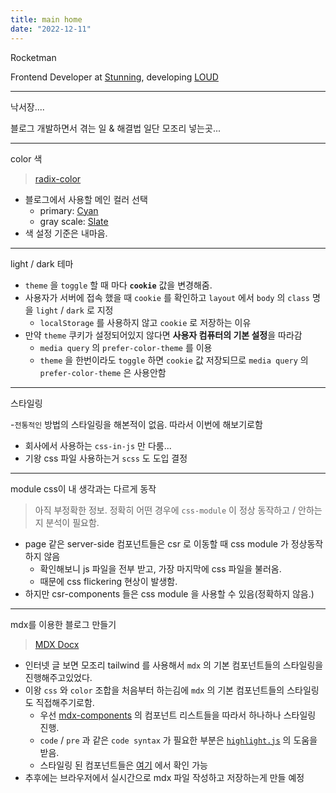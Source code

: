 ```yaml
---
title: main home
date: "2022-12-11"
---
```


<AnchorH1 href="Rocketman">Rocketman</AnchorH1>

Frontend Developer at [Stunning](https://about.stunning.kr/), developing [LOUD](https://www.loud.kr)

---

<AnchorH1 href="sketch-book">낙서장....</AnchorH1>

블로그 개발하면서 겪는 일 & 해결법 일단 모조리 넣는곳...

---

<AnchorH2 href="color">color 색</AnchorH2>

> [radix-color](https://www.radix-ui.com/docs/colors/getting-started/installation)

- 블로그에서 사용할 메인 컬러 선택
  - primary: [Cyan](https://www.radix-ui.com/docs/colors/palette-composition/the-scales#cyan)
  - gray scale: [Slate](https://www.radix-ui.com/docs/colors/palette-composition/the-scales#slate)
- 색 설정 기준은 내마음.

---

<AnchorH2 href="theme">light / dark 테마</AnchorH2>

- `theme` 을 `toggle` 할 때 마다 **`cookie`** 값을 변경해줌.
- 사용자가 서버에 접속 했을 때 `cookie` 를 확인하고 `layout` 에서 `body` 의 `class` 명을 `light` / `dark` 로 지정
  - `localStorage` 를 사용하지 않고 `cookie` 로 저장하는 이유
- 만약 `theme` 쿠키가 설정되어있지 않다면 **사용자 컴퓨터의 기본 설정**을 따라감
  - `media query` 의 `prefer-color-theme` 를 이용
  - `theme` 을 한번이라도 `toggle` 하면 `cookie` 값 저장되므로 `media query` 의 `prefer-color-theme` 은 사용안함

---

<AnchorH2 href="style">스타일링</AnchorH2>

-`전통적인` 방법의 스타일링을 해본적이 없음. 따라서 이번에 해보기로함

- 회사에서 사용하는 `css-in-js` 만 다룸...
- 기왕 css 파일 사용하는거 `scss` 도 도입 결정

---

<AnchorH2 href="css-module">module css이 내 생각과는 다르게 동작</AnchorH2>

> 아직 부정확한 정보. 정확히 어떤 경우에 `css-module` 이 정상 동작하고 / 안하는지 분석이 필요함.

- page 같은 server-side 컴포넌트들은 csr 로 이동할 때 css module 가 정상동작하지 않음
  - 확인해보니 js 파일을 전부 받고, 가장 마지막에 css 파일을 불러옴.
  - 때문에 css flickering 현상이 발생함.
- 하지만 csr-components 들은 css module 을 사용할 수 있음(정확하지 않음.)

---

<AnchorH2 href="mdx">mdx를 이용한 블로그 만들기</AnchorH2>

> [MDX Docx](https://mdxjs.com/docs/)

- 인터넷 글 보면 모조리 tailwind 를 사용해서 `mdx` 의 기본 컴포넌트들의 스타일링을 진행해주고있었다.
- 이왕 `css` 와 `color` 조합을 처음부터 하는김에 `mdx` 의 기본 컴포넌트들의 스타일링도 직접해주기로함.
  - 우선 [mdx-components](https://mdxjs.com/table-of-components/) 의 컴포넌트 리스트들을 따라서 하나하나 스타일링 진행.
  - `code` / `pre` 과 같은 `code syntax` 가 필요한 부분은 [`highlight.js`](https://highlightjs.org/) 의 도움을 받음.
  - 스타일링 된 컴포넌트들은 [여기](/mdx-sketch) 에서 확인 가능
- 추후에는 브라우저에서 실시간으로 mdx 파일 작성하고 저장하는게 만들 예정
